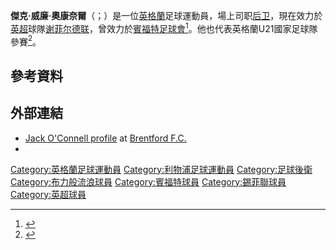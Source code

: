 {{noteTA
|G1=足球
|G2=FAcup
|1=zh-hans:杰克;zh-hk:積;zh-tw:傑克;
|2=zh-hans:奥康奈尔;zh-hk:奧干尼;zh-tw:奧康奈爾;
}}
{{Infobox football biography
| name = 傑克·奧康奈爾<br/>Jack O'Connell
| image = Jack O'Connell 15-12-2015 1.jpg
| image_size = 200
| caption = 
| fullname = Jack William O'Connell<ref>{{cite web |url=https://www.efl.com/siteassets/image/201920/efl-professional-retain-list--free-transfers---2018-19.pdf |title=Club list of registered players: As at 18th May 2019: Sheffield United |publisher=English Football League |format=PDF |page=33 |accessdate=14 July 2019 |archive-date=2019-06-23 |archive-url=https://web.archive.org/web/20190623105123/https://www.efl.com/siteassets/image/201920/efl-professional-retain-list--free-transfers---2018-19.pdf |dead-url=no }}</ref>
| birth_date = {{birth date and age|1994|3|29|df=y}}<ref>{{cite web |url=https://www.11v11.com/players/jack-oconnell-240295/ |title=Jack O'Connell |website=11v11.com |publisher=AFS Enterprises |accessdate=10 August 2019 |archive-date=2020-09-02 |archive-url=https://web.archive.org/web/20200902213320/https://www.11v11.com/players/jack-oconnell-240295/ |dead-url=no }}</ref>
| birth_place = [[英格蘭|英格蘭]][[利物浦|利物浦]]
| height = {{convert|1.90|m|order=flip}}<ref>{{cite web |url=https://www.sufc.co.uk/teams/first-team/defender/jack-oconnell/ |title=Jack O'Connell |publisher=Sheffield United F.C. |accessdate=10 August 2019 |archive-date=2020-09-02 |archive-url=https://web.archive.org/web/20200902213329/https://www.sufc.co.uk/teams/first-team/defender/jack-oconnell/ |dead-url=no }}</ref>
| position = [[中堅|中堅]]<ref>{{Hugman|24794|accessdate=14 July 2019}}</ref>
| currentclub = [[谢菲尔德联足球俱乐部|谢菲尔德联]]
| clubnumber = 5
| youthyears1 = 2010–2011
| youthclubs1 = {{link-en|利瑟蘭足球俱樂部|REMYCA United F.C.|利瑟蘭}}
| youthyears2 = 2011–2012
| youthclubs2 = [[布莱克本流浪者足球俱乐部|布莱克本流浪者]]
| years1 = 2012–2015
| clubs1 = [[布莱克本流浪者足球俱乐部|布莱克本流浪者]]
| caps1 = 0
| goals1 = 0
| years2 = 2012–2013
| clubs2 = → [[罗瑟勒姆足球俱乐部|罗瑟勒姆]]
| caps2 = 3
| goals2 = 0
| years3 = 2013
| clubs3 = → [[約克城足球會|約克城]]
| caps3 = 18
| goals3 = 0
| years4 = 2013–2014
| clubs4 = → [[罗奇代尔足球俱乐部|罗奇代尔]]
| caps4 = 38
| goals4 = 0
| years5 = 2014–2015
| clubs5 = → [[罗奇代尔足球俱乐部|罗奇代尔]]
| caps5 = 17
| goals5 = 3
| years6 = 2015–2016
| clubs6 = [[賓福特足球會|賓福特]]
| caps6 = 16
| goals6 = 1
| years7 = 2015
| clubs7 = → [[罗奇代尔足球俱乐部|罗奇代尔]]
| caps7 = 12
| goals7 = 2
| years8 = 2016–
| clubs8 = [[谢菲尔德联足球俱乐部|谢菲尔德联]]
| caps8 = 164
| goals8 = 7
| nationalyears1 = 2012
| nationalteam1 = 英格蘭U18
| nationalcaps1 = 1
| nationalgoals1 = 0
| nationalyears2 = 2012–2013
| nationalteam2 = 英格蘭U19
| nationalcaps2 = 8
| nationalgoals2 = 0
| club-update = 2020年7月20日
| nationalteam-update = 
}}
'''傑克·威廉·奧康奈爾'''（{{lang-en|'''Jack William O'Connell'''}}；{{bd|1994年|3月29日}}）是一位[[英格蘭|英格蘭]]足球運動員，場上司职[[後衛_(足球)|后卫]]，現在效力於[[英格兰足球超级联赛|英超]]球隊[[谢菲尔德联足球俱乐部|谢菲尔德联]]，曾效力於[[賓福特足球會|賓福特足球會]]<ref name="ESPN FC">{{cite web|url=http://www.espnfc.com/player/180853/jack-oconnell?season=2014|title=Jack O'Connell|publisher=ESPN FC|accessdate=3 February 2015|archive-date=2018-06-29|archive-url=https://web.archive.org/web/20180629211845/http://www.espnfc.com/player/180853/jack-oconnell?season=2014|dead-url=no}}</ref>。他也代表英格蘭U21國家足球隊參賽<ref name="Jack O'Connell FA">{{Cite web
| title = Jack O'Connell
| url = http://www.thefa.com/England/All-Teams/Players/O/jackoconnell
| publisher = The Football Association
| accessdate = 23 January 2013
| archive-date = 2014-10-10
| archive-url = https://web.archive.org/web/20141010093615/http://www.thefa.com/England/All-Teams/Players/O/jackoconnell
| dead-url = no
}}</ref>。

==參考資料==
{{Reflist}}

==外部連結==
{{commons category|Jack O'Connell (footballer)}}
*[http://www.brentfordfc.co.uk/team/player-profile/jack-o-connell/22 Jack O'Connell profile] {{Wayback|url=http://www.brentfordfc.co.uk/team/player-profile/jack-o-connell/22 |date=20160405041216 }} at [[布伦特福德足球俱乐部|Brentford F.C.]]
*{{soccerbase|68421}}

{{錫菲聯球員名單}}

{{DEFAULTSORT:OConnell, Jack}}
[[Category:英格蘭足球運動員|Category:英格蘭足球運動員]]
[[Category:利物浦足球運動員|Category:利物浦足球運動員]]
[[Category:足球後衛|Category:足球後衛]]
[[Category:布力般流浪球員|Category:布力般流浪球員]]
[[Category:賓福特球員|Category:賓福特球員]]
[[Category:錫菲聯球員|Category:錫菲聯球員]]
[[Category:英超球員|Category:英超球員]]